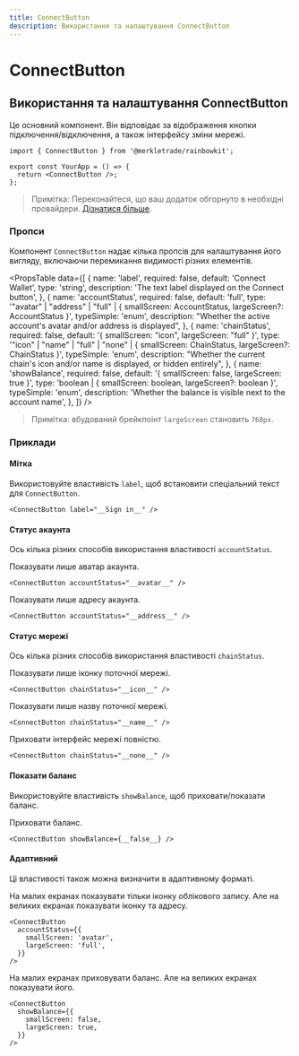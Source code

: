 ```yaml
---
title: ConnectButton
description: Використання та налаштування ConnectButton
---
```


# ConnectButton

## Використання та налаштування ConnectButton

Це основний компонент. Він відповідає за відображення кнопки підключення/відключення, а також інтерфейсу зміни мережі.

```tsx
import { ConnectButton } from '@merkletrade/rainbowkit';

export const YourApp = () => {
  return <ConnectButton />;
};
```

> Примітка: Переконайтеся, що ваш додаток обгорнуто в необхідні провайдери. [Дізнатися більше](/docs/installation#wrap-providers).

### Пропси

Компонент `ConnectButton` надає кілька пропсів для налаштування його вигляду, включаючи перемикання видимості різних елементів.

<PropsTable
  data={[
    {
      name: 'label',
      required: false,
      default: 'Connect Wallet',
      type: 'string',
      description: 'The text label displayed on the Connect button',
    },
    {
      name: 'accountStatus',
      required: false,
      default: 'full',
      type: '"avatar" | "address" | "full" | { smallScreen: AccountStatus, largeScreen?: AccountStatus }',
      typeSimple: 'enum',
      description:
        "Whether the active account's avatar and/or address is displayed",
    },
    {
      name: 'chainStatus',
      required: false,
      default: '{ smallScreen: "icon", largeScreen: "full" }',
      type: '"icon" | "name" | "full" | "none" | { smallScreen: ChainStatus, largeScreen?: ChainStatus }',
      typeSimple: 'enum',
      description:
        "Whether the current chain's icon and/or name is displayed, or hidden entirely",
    },
    {
      name: 'showBalance',
      required: false,
      default: '{ smallScreen: false, largeScreen: true }',
      type: 'boolean | { smallScreen: boolean, largeScreen?: boolean }',
      typeSimple: 'enum',
      description:
        'Whether the balance is visible next to the account name',
    },
  ]}
/>

> Примітка: вбудований брейкпоінт `largeScreen` становить `768px`.

### Приклади

#### Мітка

Використовуйте властивість `label`, щоб встановити спеціальний текст для `ConnectButton`.

```tsx
<ConnectButton label="__Sign in__" />
```

#### Статус акаунта

Ось кілька різних способів використання властивості `accountStatus`.

Показувати лише аватар акаунта.

```tsx
<ConnectButton accountStatus="__avatar__" />
```

Показувати лише адресу акаунта.

```tsx
<ConnectButton accountStatus="__address__" />
```

#### Статус мережі

Ось кілька різних способів використання властивості `chainStatus`.

Показувати лише іконку поточної мережі.

```tsx
<ConnectButton chainStatus="__icon__" />
```

Показувати лише назву поточної мережі.

```tsx
<ConnectButton chainStatus="__name__" />
```

Приховати інтерфейс мережі повністю.

```tsx
<ConnectButton chainStatus="__none__" />
```

#### Показати баланс

Використовуйте властивість `showBalance`, щоб приховати/показати баланс.

Приховати баланс.

```tsx
<ConnectButton showBalance={__false__} />
```

#### Адаптивний

Ці властивості також можна визначити в адаптивному форматі.

На малих екранах показувати тільки іконку облікового запису. Але на великих екранах показувати іконку та адресу.

```tsx
<ConnectButton
  accountStatus={{
    smallScreen: 'avatar',
    largeScreen: 'full',
  }}
/>
```

На малих екранах приховувати баланс. Але на великих екранах показувати його.

```tsx
<ConnectButton
  showBalance={{
    smallScreen: false,
    largeScreen: true,
  }}
/>
```

